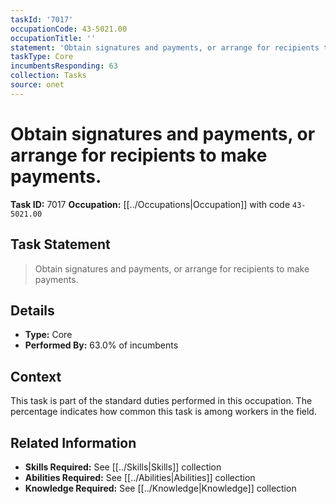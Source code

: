 ```yaml
---
taskId: '7017'
occupationCode: 43-5021.00
occupationTitle: ''
statement: 'Obtain signatures and payments, or arrange for recipients to make payments.'
taskType: Core
incumbentsResponding: 63
collection: Tasks
source: onet
---
```

# Obtain signatures and payments, or arrange for recipients to make payments.

**Task ID:** 7017
**Occupation:** [[../Occupations|Occupation]] with code `43-5021.00`

## Task Statement

> Obtain signatures and payments, or arrange for recipients to make payments.

## Details

- **Type:** Core
- **Performed By:** 63.0% of incumbents

## Context

This task is part of the standard duties performed in this occupation. The percentage indicates how common this task is among workers in the field.

## Related Information

- **Skills Required:** See [[../Skills|Skills]] collection
- **Abilities Required:** See [[../Abilities|Abilities]] collection
- **Knowledge Required:** See [[../Knowledge|Knowledge]] collection
